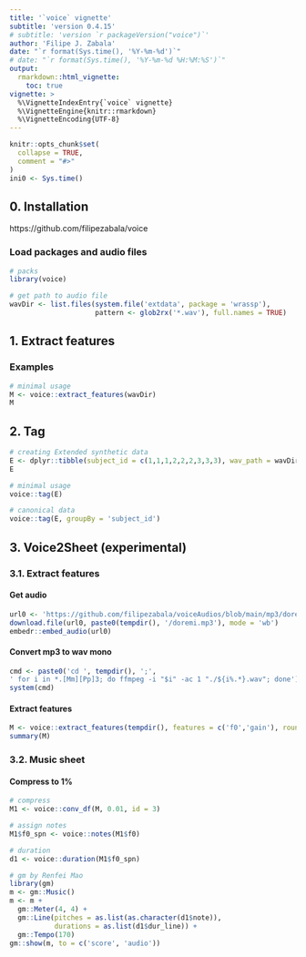 ```yaml
---
title: '`voice` vignette'
subtitle: 'version 0.4.15'
# subtitle: 'version `r packageVersion("voice")`'
author: 'Filipe J. Zabala'
date: "`r format(Sys.time(), '%Y-%m-%d')`"
# date: "`r format(Sys.time(), '%Y-%m-%d %H:%M:%S')`"
output:
  rmarkdown::html_vignette:
    toc: true
vignette: >
  %\VignetteIndexEntry{`voice` vignette}
  %\VignetteEngine{knitr::rmarkdown}
  %\VignetteEncoding{UTF-8}
---
```


```r
knitr::opts_chunk$set(
  collapse = TRUE,
  comment = "#>"
)
ini0 <- Sys.time()
```

## 0. Installation
https://github.com/filipezabala/voice


### Load packages and audio files
```r
# packs
library(voice)

# get path to audio file
wavDir <- list.files(system.file('extdata', package = 'wrassp'),
                     pattern <- glob2rx('*.wav'), full.names = TRUE)
```

## 1. Extract features
### Examples
```r
# minimal usage
M <- voice::extract_features(wavDir)
M
```


## 2. Tag
```r
# creating Extended synthetic data
E <- dplyr::tibble(subject_id = c(1,1,1,2,2,2,3,3,3), wav_path = wavDir)
E

# minimal usage
voice::tag(E)

# canonical data
voice::tag(E, groupBy = 'subject_id')
```

## 3. Voice2Sheet (experimental)
### 3.1. Extract features

#### Get audio {-}
```r
url0 <- 'https://github.com/filipezabala/voiceAudios/blob/main/mp3/doremi.mp3?raw=true'
download.file(url0, paste0(tempdir(), '/doremi.mp3'), mode = 'wb')
embedr::embed_audio(url0)
```

#### Convert mp3 to wav mono {-}
```r
cmd <- paste0('cd ', tempdir(), ';', 
' for i in *.[Mm][Pp]3; do ffmpeg -i "$i" -ac 1 "./${i%.*}.wav"; done')
system(cmd)
```

#### Extract features {-}
```r
M <- voice::extract_features(tempdir(), features = c('f0','gain'), round.to = 6)
summary(M)
```

### 3.2. Music sheet
#### Compress to 1% {-}
```r
# compress
M1 <- voice::conv_df(M, 0.01, id = 3)

# assign notes
M1$f0_spn <- voice::notes(M1$f0)

# duration
d1 <- voice::duration(M1$f0_spn)

# gm by Renfei Mao
library(gm)
m <- gm::Music()
m <- m +
  gm::Meter(4, 4) +
  gm::Line(pitches = as.list(as.character(d1$note)),
           durations = as.list(d1$dur_line)) +
  gm::Tempo(170)
gm::show(m, to = c('score', 'audio'))
```
